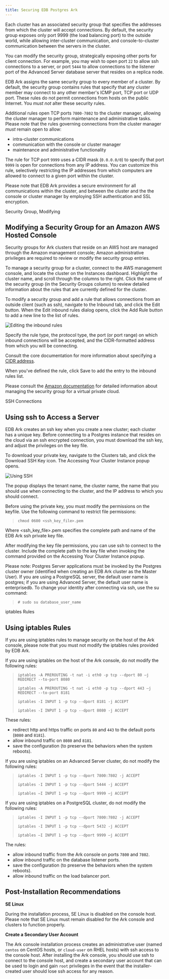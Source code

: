 ```yaml
---
title: Securing EDB Postgres Ark
---
```


Each cluster has an associated security group that specifies the addresses from which the cluster will accept connections. By default, the security group exposes only port <span class="title-ref">9999</span> (the load balancing port) to the outside world, while allowing inter-cluster communication, and console-to-cluster communication between the servers in the cluster.

You can modify the security group, strategically exposing other ports for client connection. For example, you may wish to open port `22` to allow ssh connections to a server, or port `5444` to allow connections to the listener port of the Advanced Server database server that resides on a replica node.

EDB Ark assigns the same security group to every member of a cluster. By default, the security group contains rules that specify that any cluster member may connect to any other member's ICMP port, TCP port or UDP port. These rules do not permit connections from hosts on the public Internet. You *must not* alter these security rules.

Additional rules open TCP ports `7800-7802` to the cluster manager, allowing the cluster manager to perform maintenance and administrative tasks. Please note that the rules governing connections from the cluster manager *must* remain open to allow:

  - intra-cluster communications
  - communication with the console or cluster manager
  - maintenance and administrative functionality

The rule for TCP port `9999` uses a CIDR mask (`0.0.0.0/0`) to specify that port `9999` is open for connections from any IP address. You can customize this rule, selectively restricting the IP addresses from which computers are allowed to connect to a given port within the cluster.

Please note that EDB Ark provides a secure environment for all communications within the cluster, and between the cluster and the the console or cluster manager by employing SSH authentication and SSL encryption.

<div class="index">

Security Group, Modifying

</div>

## Modifying a Security Group for an Amazon AWS Hosted Console

Security groups for Ark clusters that reside on an AWS host are managed through the Amazon management console; Amazon administrative privileges are required to review or modify the security group entries.

To manage a security group for a cluster, connect to the AWS management console, and locate the cluster on the Instances dashboard. Highlight the cluster name, and scroll through the columns to the right. Click the name of the security group (in the Security Groups column) to review detailed information about the rules that are currently defined for the cluster.

To modify a security group and add a rule that allows connections from an outside client (such as ssh), navigate to the Inbound tab, and click the Edit button. When the Edit inbound rules dialog opens, click the Add Rule button to add a new line to the list of rules.

![Editing the inbound rules](images/ark_securing_ark_editing_inbound_rules.png)

Specify the rule type, the protocol type, the port (or port range) on which inbound connections will be accepted, and the CIDR-formatted address from which you will be connecting.

Consult the core documentation for more information about specifying a [CIDR address](http://www.postgresql.org/docs/10/static/datatype-net-types.html).

When you've defined the rule, click Save to add the entry to the inbound rules list.

Please consult the [Amazon documentation](http://docs.aws.amazon.com/AmazonVPC/latest/UserGuide/VPC_SecurityGroups.html) for detailed information about managing the security group for a virtual private cloud.

<div class="index">

SSH Connections

</div>

## Using ssh to Access a Server

EDB Ark creates an ssh key when you create a new cluster; each cluster has a unique key. Before connecting to a Postgres instance that resides on the cloud via an ssh encrypted connection, you must download the ssh key, and adjust the privileges on the key file.

To download your private key, navigate to the Clusters tab, and click the Download SSH Key icon. The Accessing Your Cluster Instance popup opens.

![Using SSH](images/ark_securing_ark_using_ssl.png)

The popup displays the tenant name, the cluster name, the name that you should use when connecting to the cluster, and the IP address to which you should connect.

Before using the private key, you must modify the permissions on the keyfile. Use the following command to restrict file permissions:

> `chmod 0600 <ssh_key_file>.pem`

Where \<ssh_key_file\>.pem specifies the complete path and name of the EDB Ark ssh private key file.

After modifying the key file permissions, you can use ssh to connect to the cluster. Include the complete path to the key file when invoking the command provided on the Accessing Your Cluster Instance popup.

Please note: Postgres Server applications must be invoked by the Postgres cluster owner (identified when creating an EDB Ark cluster as the Master User). If you are using a PostgreSQL server, the default user name is postgres; if you are using Advanced Server, the default user name is enterprisedb. To change your identity after connecting via ssh, use the su command:

> `# sudo su database_user_name`

<div class="index">

iptables Rules

</div>

## Using iptables Rules

If you are using iptables rules to manage security on the host of the Ark console, please note that you must not modify the iptables rules provided by EDB Ark.

If you are using iptables on the host of the Ark console, do not modify the following rules:

> `iptables -A PREROUTING -t nat -i eth0 -p tcp --dport 80 –j REDIRECT --to-port 8080`
> 
> `iptables -A PREROUTING -t nat -i eth0 -p tcp --dport 443 –j REDIRECT --to-port 8181`
> 
> `iptables -I INPUT 1 -p tcp --dport 8181 -j ACCEPT`
> 
> `iptables -I INPUT 1 -p tcp --dport 8080 -j ACCEPT`

These rules:

  - redirect http and https traffic on ports `80` and `443` to the default ports (`8080` and `8181`).
  - allow inbound traffic on `8080` and `8181`.
  - save the configuration (to preserve the behaviors when the system reboots).

If you are using iptables on an Advanced Server cluster, do not modify the following rules:

> `iptables -I INPUT 1 -p tcp --dport 7800:7802 -j ACCEPT`
> 
> `iptables -I INPUT 1 -p tcp --dport 5444 -j ACCEPT`
> 
> `iptables –I INPUT 1 –p tcp --dport 9999 –j ACCEPT`

If you are using iptables on a PostgreSQL cluster, do not modify the following rules:

> `iptables -I INPUT 1 -p tcp --dport 7800:7802 -j ACCEPT`
> 
> `iptables -I INPUT 1 -p tcp --dport 5432 -j ACCEPT`
> 
> `iptables –I INPUT 1 –p tcp --dport 9999 –j ACCEPT`

The rules:

  - allow inbound traffic from the Ark console on ports `7800` and `7802`.
  - allow inbound traffic on the database listener ports.
  - save the configuration (to preserve the behaviors when the system reboots).
  - allow inbound traffic on the load balancer port.

## Post-Installation Recommendations

**SE Linux**

During the installation process, SE Linux is disabled on the console host. Please note that SE Linux must remain disabled for the Ark console and clusters to function properly.

**Create a Secondary User Account**

The Ark console installation process creates an administrative user (named `centos` on CentOS hosts, or `cloud-user` on RHEL hosts) with ssh access to the console host. After installing the Ark console, you should use ssh to connect to the console host, and create a secondary user account that can be used to login and gain `root` privileges in the event that the installer-created user should lose ssh access for any reason.
